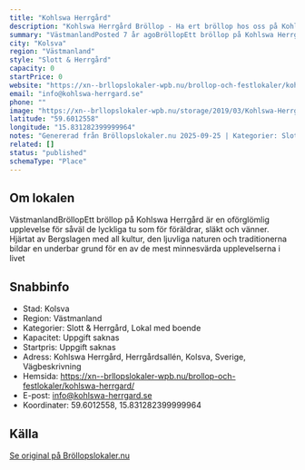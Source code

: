 ```yaml
---
title: "Kohlswa Herrgård"
description: "Kohlswa Herrgård Bröllop - Ha ert bröllop hos oss på Kohlswa Herrgård. Se vår fina Bröllopslokal. Skicka gärna en förfrågan så hjälper vi Er!"
summary: "VästmanlandPosted 7 år agoBröllopEtt bröllop på Kohlswa Herrgård är en oförglömlig upplevelse för såväl de lyckliga tu som för föräldrar, släkt och vänner. Hjärtat av Bergslagen med all kultur, den…"
city: "Kolsva"
region: "Västmanland"
style: "Slott & Herrgård"
capacity: 0
startPrice: 0
website: "https://xn--brllopslokaler-wpb.nu/brollop-och-festlokaler/kohlswa-herrgard/"
email: "info@kohlswa-herrgard.se"
phone: ""
image: "https://xn--brllopslokaler-wpb.nu/storage/2019/03/Kohlswa-Herrgard-brollop.webp"
latitude: "59.6012558"
longitude: "15.831282399999964"
notes: "Genererad från Bröllopslokaler.nu 2025-09-25 | Kategorier: Slott & Herrgård, Lokal med boende"
related: []
status: "published"
schemaType: "Place"
---
```


## Om lokalen

VästmanlandBröllopEtt bröllop på Kohlswa Herrgård är en oförglömlig upplevelse för såväl de lyckliga tu som för föräldrar, släkt och vänner. Hjärtat av Bergslagen med all kultur, den ljuvliga naturen och traditionerna bildar en underbar grund för en av de mest minnesvärda upplevelserna i livet

## Snabbinfo

- Stad: Kolsva
- Region: Västmanland
- Kategorier: Slott & Herrgård, Lokal med boende
- Kapacitet: Uppgift saknas
- Startpris: Uppgift saknas
- Adress: Kohlswa Herrgård, Herrgårdsallén, Kolsva, Sverige, Vägbeskrivning
- Hemsida: https://xn--brllopslokaler-wpb.nu/brollop-och-festlokaler/kohlswa-herrgard/
- E-post: info@kohlswa-herrgard.se
- Koordinater: 59.6012558, 15.831282399999964

## Källa

[Se original på Bröllopslokaler.nu](https://xn--brllopslokaler-wpb.nu/brollop-och-festlokaler/kohlswa-herrgard/)
